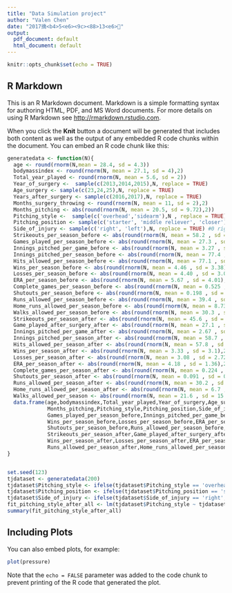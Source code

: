 ```yaml
---
title: "Data Simulation project"
author: "Valen Chen"
date: "2017撟<b4>5<e6><9c><88>13<e6>"
output:
  pdf_document: default
  html_document: default
---
```


```r
knitr::opts_chunk$set(echo = TRUE)
```

## R Markdown

This is an R Markdown document. Markdown is a simple formatting syntax for authoring HTML, PDF, and MS Word documents. For more details on using R Markdown see <http://rmarkdown.rstudio.com>.

When you click the **Knit** button a document will be generated that includes both content as well as the output of any embedded R code chunks within the document. You can embed an R code chunk like this:

```r
generatedata <- function(N){
  age <- round(rnorm(N,mean = 28.4, sd = 4.3))
  bodymassindex <- round(rnorm(N, mean = 27.1, sd = 4),2)
  Total_year_played <- round(rnorm(N, mean = 5.6, sd = 2))
  Year_of_surgery <-  sample(c(2013,2014,2015),N, replace = TRUE)
  Age_surgery <- sample(c(23,24,25),N, replace = TRUE)        
  Years_after_surgery <- sample(c(2016,2017),N, replace = TRUE)      
  Months_surgery_throwing <- round(rnorm(N, mean = 11, sd = 2),2)  
  Months_pitching <- abs(round(rnorm(N, mean = 20.5, sd = 9.72),2))  
  Pitching_style <-  sample(c('overhead','sidearm'),N , replace = TRUE) #0 overhead 1 sidearm
  Pitching_position <- sample(c('starter', 'middle reliever', 'closer'),N, replace = TRUE) #0 starter 1 middle reliever 2 closer
  Side_of_injury <- sample(c('right', 'left'),N, replace = TRUE) #0 right #1 left
  Strikeouts_per_season_before <- abs(round(rnorm(N, mean = 58.2 , sd = 36.9),2))  
  Games_played_per_season_before <- abs(round(rnorm(N, mean = 27.3 , sd = 15.2),2)) 
  Innings_pitched_per_game_before <- abs(round(rnorm(N, mean = 3.27 , sd = 2.13),2))
  Innings_pitched_per_season_before <- abs(round(rnorm(N, mean = 77.4 , sd = 51.7),2)) 
  Hits_allowed_per_season_before <- abs(round(rnorm(N, mean = 77.1 , sd = 51.5),2)) 
  Wins_per_season_before <- abs(round(rnorm(N, mean = 4.46 , sd = 3.38),2)) 
  Losses_per_season_before <- abs(round(rnorm(N, mean = 4.40 , sd = 3.05),2))
  ERA_per_season_before <- abs(round(rnorm(N, mean = 5.67 , sd = 4.01),2))
  Complete_games_per_season_before <- abs(round(rnorm(N, mean = 0.525 , sd = 0.985),2))
  Shutouts_per_season_before <- abs(round(rnorm(N, mean = 0.198 , sd = 0.426),2))
  Runs_allowed_per_season_before <- abs(round(rnorm(N, mean = 39.4 , sd = 26.0),2))
  Home_runs_allowed_per_season_before <- abs(round(rnorm(N, mean = 8.73 , sd = 6.07),2))
  Walks_allowed_per_season_before <- abs(round(rnorm(N, mean = 30.3 , sd = 19.8),2))
  Strikeouts_per_season_after <- abs(round(rnorm(N, mean = 45.6 , sd = 38.0),2))  
  Game_played_after_surgery_after <- abs(round(rnorm(N, mean = 27.1 , sd = 16.7),2))
  Innings_pitched_per_game_after <- abs(round(rnorm(N, mean = 2.67 , sd = 1.91),2))
  Innings_pitched_per_season_after <- abs(round(rnorm(N, mean = 58.7 , sd = 47.2),2)) 
  Hits_allowed_per_season_after <- abs(round(rnorm(N, mean = 57.8 , sd = 47.4),2))
  Wins_per_season_after <- abs(round(rnorm(N, mean = 3.33 , sd = 3.1),2))
  Losses_per_season_after <- abs(round(rnorm(N, mean = 3.08 , sd = 2.72),2))
  ERA_per_season_after <- abs(round(rnorm(N, mean = 4.18 , sd = 1.36),2))
  Complete_games_per_season_after <- abs(round(rnorm(N, mean = 0.224 , sd = 0.529),2))
  Shutouts_per_season_after <- abs(round(rnorm(N, mean = 0.091 , sd = 0.247),2))
  Runs_allowed_per_season_after <- abs(round(rnorm(N, mean = 30.2 , sd = 23.5),2))
  Home_runs_allowed_per_season_after <- abs(round(rnorm(N, mean = 6.7 , sd = 5.21),2))
  Walks_allowed_per_season <- abs(round(rnorm(N, mean = 21.6 , sd = 15.7),2))
  data.frame(age,bodymassindex,Total_year_played,Year_of_surgery,Age_surgery,Years_after_surgery,Months_surgery_throwing,
             Months_pitching,Pitching_style,Pitching_position,Side_of_injury,Strikeouts_per_season_before,
             Games_played_per_season_before,Innings_pitched_per_game_before,Innings_pitched_per_season_before,Hits_allowed_per_season_before,
             Wins_per_season_before,Losses_per_season_before,ERA_per_season_before,Complete_games_per_season_before,
             Shutouts_per_season_before,Runs_allowed_per_season_before,Home_runs_allowed_per_season_before,Walks_allowed_per_season_before,
             Strikeouts_per_season_after,Game_played_after_surgery_after,Innings_pitched_per_game_after,Innings_pitched_per_season_after,Hits_allowed_per_season_after,
             Wins_per_season_after,Losses_per_season_after,ERA_per_season_after,Complete_games_per_season_after,Shutouts_per_season_after,
             Runs_allowed_per_season_after,Home_runs_allowed_per_season_after,Walks_allowed_per_season)
}


set.seed(123)
tjdataset <- generatedata(200)
tjdataset$Pitching_style <- ifelse(tjdataset$Pitching_style == 'overhead',0,1)
tjdataset$Pitching_position <- ifelse(tjdataset$Pitching_position == 'starter',0,(ifelse(tjdataset$Pitching_position == 'middle reliever' ,1,2)))
tjdataset$Side_of_injury <- ifelse(tjdataset$Side_of_injury == 'right',0,1)
fit_pitching_style_after_all <- lm(tjdataset$Pitching_style ~ tjdataset$Innings_pitched_per_season_after + tjdataset$Losses_per_season_after + tjdataset$Runs_allowed_per_season_after, data = tjdataset)
summary(fit_pitching_style_after_all)
```

## Including Plots

You can also embed plots, for example:

```r
plot(pressure)
```

Note that the `echo = FALSE` parameter was added to the code chunk to prevent printing of the R code that generated the plot.
